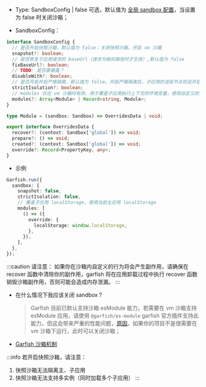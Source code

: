 
- Type: <Highlight> SandboxConfig | false </Highlight>可选，默认值为 [全局 sandbox 配置](./run.md#sandbox)，当设置为 false 时关闭沙箱；

- SandboxConfig：

```ts
interface SandboxConfig {
  // 是否开启快照沙箱，默认值为 false：关闭快照沙箱，开启 vm 沙箱
  snapshot?: boolean;
  // 是否修复子应用请求的 baseUrl（请求为相对路径时才生效）,默认值为 false
  fixBaseUrl?: boolean;
  // TODO: 是否要暴露？
  disableWith?: boolean;
  // 是否开启开启严格隔离，默认值为 false。开启严格隔离后，子应用的渲染节点将会开启 Shadow DOM close 模式，并且子应用的查询和添加行为仅会在 DOM 作用域内进行
  strictIsolation?: boolean;
  // modules 仅在 vm 沙箱时有效，用于覆盖子应用执行上下文的环境变量，使用自定义的执行上下文，默认值为[]
  modules?: Array<Module> | Record<string, Module>;
}

type Module = (sandbox: Sandbox) => OverridesData | void;

export interface OverridesData {
  recover?: (context: Sandbox['global']) => void;
  prepare?: () => void;
  created?: (context: Sandbox['global']) => void;
  override?: Record<PropertyKey, any>;
}
```


- 示例

```ts
Garfish.run({
  sandbox: {
    snapshot: false,
    strictIsolation: false,
    // 覆盖子应用 localStorage，使用当前主应用 localStorage
    modules: [
      () => ({
        override: {
          localStorage: window.localStorage,
        },
      }),
    ],
  },
});
```

:::caution
请注意：
如果你在沙箱内自定义的行为将会产生副作用，请确保在 recover 函数中清除你的副作用，garfish 将在应用卸载过程中执行 recover 函数销毁沙箱副作用，否则可能会造成内存泄漏。
:::


- 在什么情况下我应该关闭 sandbox ?

  > Garfish 目前已默认支持沙箱 esModule 能力，若需要在 vm 沙箱支持 esModule 应用，请使用 `@garfish/es-module` garfish 官方插件支持此能力，但这会带来严重的性能问题，[原因](/issues/#esmodule)。如果你的项目不是很需要在 vm 沙箱下运行，此时可以关闭沙箱；

- [Garfish 沙箱机制](../guide/concept/sandbox.md)

:::info
若开启快照沙箱，请注意：

1. 快照沙箱无法隔离主、子应用
2. 快照沙箱无法支持多实例（同时加载多个子应用）
:::
